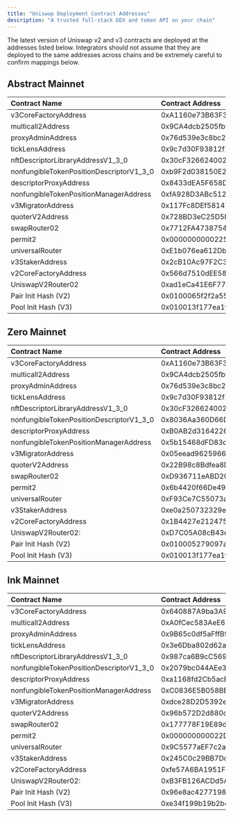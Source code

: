 ```yaml
---
title: "Uniswap Deployment Contract Addresses"
description: "A trusted full-stack DEX and token API on your chain"
---
```


The latest version of Uniswap v2 and v3 contracts are deployed at the addresses listed below. Integrators should not assume that they are deployed to the same addresses across chains and be extremely careful to confirm mappings below.

## Abstract Mainnet

| Contract Name                              | Contract Address                                                   |
| :----------------------------------------- | :----------------------------------------------------------------- |
| v3CoreFactoryAddress                       | 0xA1160e73B63F322ae88cC2d8E700833e71D0b2a1                         |
| multicall2Address                          | 0x9CA4dcb2505fbf536F6c54AA0a77C79f4fBC35C0                         |
| proxyAdminAddress                          | 0x76d539e3c8bc2A565D22De95B0671A963667C4aD                         |
| tickLensAddress                            | 0x9c7d30F93812f143b6Efa673DB8448EfCB9f747E                         |
| nftDescriptorLibraryAddressV1\_3\_0        | 0x30cF3266240021f101e388D9b80959c42c068C7C                         |
| nonfungibleTokenPositionDescriptorV1\_3\_0 | 0xb9F2d038150E296CdAcF489813CE2Bbe976a4C62                         |
| descriptorProxyAddress                     | 0x8433dEA5F658D9003BB6e52c5170126179835DaC                         |
| nonfungibleTokenPositionManagerAddress     | 0xfA928D3ABc512383b8E5E77edd2d5678696084F9                         |
| v3MigratorAddress                          | 0x117Fc8DEf58147016f92bAE713533dDB828aBB7e                         |
| quoterV2Address                            | 0x728BD3eC25D5EDBafebB84F3d67367Cd9EBC7693                         |
| swapRouter02                               | 0x7712FA47387542819d4E35A23f8116C90C18767C                         |
| permit2                                    | 0x0000000000225e31d15943971f47ad3022f714fa                         |
| universalRouter                            | 0xE1b076ea612Db28a0d768660e4D81346c02ED75e                         |
| v3StakerAddress                            | 0x2cB10Ac97F2C3dAEDEaB7b72DbaEb681891f51B8                         |
| v2CoreFactoryAddress                       | 0x566d7510dEE58360a64C9827257cF6D0Dc43985E                         |
| UniswapV2Router02                          | 0xad1eCa41E6F772bE3cb5A48A6141f9bcc1AF9F7c                         |
| Pair Init Hash (V2)                        | 0x0100065f2f2a556816a482652f101ddda2947216a5720dd91a79c61709cbf2b8 |
| Pool Init Hash (V3)                        | 0x010013f177ea1fcbc4520f9a3ca7cd2d1d77959e05aa66484027cb38e712aeed |

## Zero Mainnet

| Contract Name                              | Contract Address                                                   |
| :----------------------------------------- | :----------------------------------------------------------------- |
| v3CoreFactoryAddress                       | 0xA1160e73B63F322ae88cC2d8E700833e71D0b2a1                         |
| multicall2Address                          | 0x9CA4dcb2505fbf536F6c54AA0a77C79f4fBC35C0                         |
| proxyAdminAddress                          | 0x76d539e3c8bc2A565D22De95B0671A963667C4aD                         |
| tickLensAddress                            | 0x9c7d30F93812f143b6Efa673DB8448EfCB9f747E                         |
| nftDescriptorLibraryAddressV1\_3\_0        | 0x30cF3266240021f101e388D9b80959c42c068C7C                         |
| nonfungibleTokenPositionDescriptorV1\_3\_0 | 0x8036Aa360D66D15eBf3E9a310393e8E7C92BDcf4                         |
| descriptorProxyAddress                     | 0xB0AB2d31642262F6bF68bF6E2C4FC05bb2C2db6d                         |
| nonfungibleTokenPositionManagerAddress     | 0x5b15468dFD83cF9192082d4510034c9431bb05eB                         |
| v3MigratorAddress                          | 0x05eead9625966847d60774Cf2c3b004AfBC45314                         |
| quoterV2Address                            | 0x22B98c8Bdfea8D928101eEC40Af634ff37804997                         |
| swapRouter02                               | 0xD936711eABD2Ce52747d7122757316C7DFe3599b                         |
| permit2                                    | 0x6b4420f66De496D18A6c36367cf7f1440fd9289f                         |
| universalRouter                            | 0xF93Ce7C55073aE244f4a5C810924D790C65F742E                         |
| v3StakerAddress                            | 0xe0a250732329ea5C3933b7bd70cB32cDdbBC0FB0                         |
| v2CoreFactoryAddress                       | 0x1B4427e212475B12e62f0f142b8AfEf3BC18B559                         |
| UniswapV2Router02:                         | 0xD7C05A08cB43e99d596B606A1c03EA2F21289d94                         |
| Pair Init Hash (V2)                        | 0x010005279097a5c2093daa79c75905339804c21bc53dc3391ea5440ae1191045 |
| Pool Init Hash (V3)                        | 0x010013f177ea1fcbc4520f9a3ca7cd2d1d77959e05aa66484027cb38e712aeed |

## Ink Mainnet

| Contract Name                              | Contract Address                                                   |
| :----------------------------------------- | :----------------------------------------------------------------- |
| v3CoreFactoryAddress                       | 0x640887A9ba3A9C53Ed27D0F7e8246A4F933f3424                         |
| multicall2Address                          | 0xA0fCec583AeE6176527C07B198e5561722332014                         |
| proxyAdminAddress                          | 0x9B65c0df5aFffB95E75Aa5cAD81F3Fe2368446f1                         |
| tickLensAddress                            | 0x3e6Dba802d62aba2361Dd632fbC9f547AA6789aE                         |
| nftDescriptorLibraryAddressV1\_3\_0        | 0x987ca6B9cC569dE1a0340d2465DA8E4Aa4B14aa5                         |
| nonfungibleTokenPositionDescriptorV1\_3\_0 | 0x2079bc044AEe33146bB63674DC2502c69E821Af9                         |
| descriptorProxyAddress                     | 0xa1168fd2Cb5acEC1F0B100593A1858f47b399A7B                         |
| nonfungibleTokenPositionManagerAddress     | 0xC0836E5B058BBE22ae2266e1AC488A1A0fD8DCE8                         |
| v3MigratorAddress                          | 0xdce28D2D5392e19091Fe59d9750B3202EbE80641                         |
| quoterV2Address                            | 0x96b572D2d880cf2Fa2563651BD23ADE6f5516652                         |
| swapRouter02                               | 0x177778F19E89dD1012BdBe603F144088A95C4B53                         |
| permit2                                    | 0x000000000022D473030F116dDEE9F6B43aC78BA3                         |
| universalRouter                            | 0x9C5577aEF7c2a5C80aA62bA5420170F6b4a302FF                         |
| v3StakerAddress                            | 0x245C0c29BB7Dd9D1fa6A0713ABFeb81439Ffa870                         |
| v2CoreFactoryAddress                       | 0xfe57A6BA1951F69aE2Ed4abe23e0f095DF500C04                         |
| UniswapV2Router02:                         | 0xB3FB126ACDd5AdCA2f50Ac644a7a2303745f18b4                         |
| Pair Init Hash (V2)                        | 0x96e8ac4277198ff8b6f785478aa9a39f403cb768dd02cbee326c3e7da348845f |
| Pool Init Hash (V3)                        | 0xe34f199b19b2b4f47f68442619d555527d244f78a3297ea89325f843f87b8b54 |